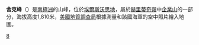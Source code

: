 {{coord|79|53|S|82|51|W|display=title}}

'''舍克峰'''（{{lang-en|Schoeck Peak}}）是[[南極洲|南極洲]]的山峰，位於[[埃爾斯沃思地|埃爾斯沃思地]]，屬於[[赫里蒂奇嶺|赫里蒂奇嶺]]中[[企業山|企業山]]的一部分，海拔高度1,810米，[[美國地質調查局|美國地質調查局]]根據測量和該國海軍的空中照片繪入地圖。

{{DEFAULTSORT:Schoeck Peak}}
[[Category:海拔1000公尺至1999公尺的南極洲山峰|8]]


{{EllsworthLand-geo-stub}}